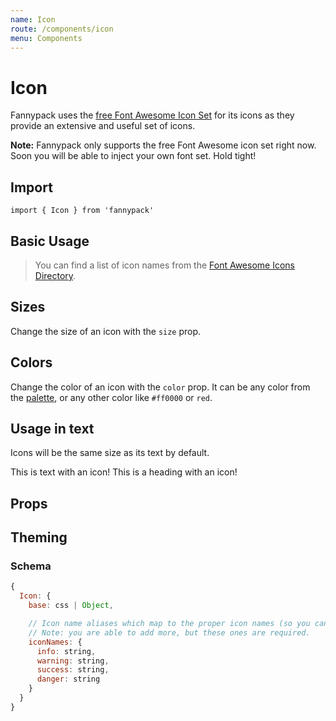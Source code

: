 ```yaml
---
name: Icon
route: /components/icon
menu: Components
---
```



# Icon

Fannypack uses the [free Font Awesome Icon Set](https://fontawesome.com/icons?d=gallery&m=free) for its icons as they provide an extensive and useful set of icons.

**Note:** Fannypack only supports the free Font Awesome icon set right now. Soon you will be able to inject your own font set. Hold tight!

## Import

`import { Icon } from 'fannypack'`

## Basic Usage

<Playground>
  <Icon a11yLabel="Settings" icon="igloo" />
</Playground>

> You can find a list of icon names from the [Font Awesome Icons Directory](https://fontawesome.com/icons?d=gallery&m=free).

## Sizes

Change the size of an icon with the `size` prop.

<Playground>
  <Icon a11yLabel="Settings" icon="igloo" size="small" />
  <Icon a11yLabel="Settings" icon="igloo" marginLeft="xxsmall" />
  <Icon a11yLabel="Settings" icon="igloo" size="medium" marginLeft="xxsmall" />
  <Icon a11yLabel="Settings" icon="igloo" size="large" marginLeft="xxsmall" />
  <Icon a11yLabel="Settings" icon="igloo" size="xlarge" marginLeft="xxsmall" />
  <Icon a11yLabel="Settings" icon="igloo" size="xxlarge" marginLeft="xxsmall" />
  <Icon a11yLabel="Settings" icon="igloo" size="xxxlarge" marginLeft="xxsmall" />
</Playground>

## Colors

Change the color of an icon with the `color` prop. It can be any color from the [palette](/palette), or any other color like `#ff0000` or `red`.

<Playground>
  <Icon a11yLabel="Success" icon="success" color="success" />
  <Icon a11yLabel="Error" icon="danger" color="danger" marginLeft="xxxsmall" />
  <Icon a11yLabel="Warning" icon="warning" color="warning" marginLeft="xxxsmall" />
  <Icon a11yLabel="Copy" icon="clipboard" color="primary" marginLeft="xxxsmall" />
</Playground>

## Usage in text

Icons will be the same size as its text by default.

<Playground>
  <Text>This is text with an icon! <Icon a11yLabel="Thumbs up" icon="thumbs-up" /></Text>
  <Heading use="h3" marginTop="xsmall">This is a heading with an icon! <Icon a11yLabel="Thumbs up" icon="thumbs-up" /></Heading>
</Playground>

## Props

<PropsTable component={IconProps} />

## Theming

### Schema

```jsx
{
  Icon: {
    base: css | Object,

    // Icon name aliases which map to the proper icon names (so you can use <Icon icon="info">).
    // Note: you are able to add more, but these ones are required.
    iconNames: {
      info: string,
      warning: string,
      success: string,
      danger: string
    }
  }
}
```
